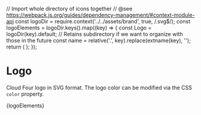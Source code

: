 // Import whole directory of icons together
// @see https://webpack.js.org/guides/dependency-management/#context-module-api
const logoDir = require.context('../../assets/brand', true, /\.svg$/);
const logoElements = logoDir.keys().map((key) => {
  const Logo = logoDir(key).default;
  // Retains subdirectory if we want to organize with those in the future
  const name = relative('.', key).replace(extname(key), '');
  return (
    <IconItem name={name}>
      <Logo class="c-icon" />
    </IconItem>
  );
});

<Meta title="Design/Brand" />

# Logo

Cloud Four logo in SVG format. The logo color can be modified via the CSS
`color` property.

<IconGallery>{logoElements}</IconGallery>

